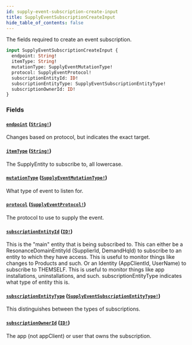```yaml
---
id: supply-event-subscription-create-input
title: SupplyEventSubscriptionCreateInput
hide_table_of_contents: false
---
```



The fields required to create an event subscription.

```graphql
input SupplyEventSubscriptionCreateInput {
  endpoint: String!
  itemType: String!
  mutationType: SupplyEventMutationType!
  protocol: SupplyEventProtocol!
  subscriptionEntityId: ID!
  subscriptionEntityType: SupplyEventSubscriptionEntityType!
  subscriptionOwnerId: ID!
}
```


### Fields

#### [`endpoint`](#) ([`String!`](/developers/supplier-apis/supply-api/graphql/reference/scalars/string))

Changes based on protocol, but indicates the exact target.


#### [`itemType`](#) ([`String!`](/developers/supplier-apis/supply-api/graphql/reference/scalars/string))

The SupplyEntity to subscribe to, all lowercase.


#### [`mutationType`](#) ([`SupplyEventMutationType!`](/developers/supplier-apis/supply-api/graphql/reference/enums/supply-event-mutation-type))

What type of event to listen for.


#### [`protocol`](#) ([`SupplyEventProtocol!`](/developers/supplier-apis/supply-api/graphql/reference/enums/supply-event-protocol))

The protocol to use to supply the event.


#### [`subscriptionEntityId`](#) ([`ID!`](/developers/supplier-apis/supply-api/graphql/reference/scalars/id))

This is the "main" entity that is being subscribed to.
This can either be a ResonanceDomainEntityId (SupplierId, DemandHqId) to subscribe to an entity to which they have access.
This is useful to monitor things like changes to Products and such.
Or an Identity (AppClientId, UserName) to subscribe to THEMSELF.
This is useful to monitor things like app installations, uninstallations, and such.
subscriptionEntityType indicates what type of entity this is.


#### [`subscriptionEntityType`](#) ([`SupplyEventSubscriptionEntityType!`](/developers/supplier-apis/supply-api/graphql/reference/enums/supply-event-subscription-entity-type))

This distinguishes between the types of subscriptions.


#### [`subscriptionOwnerId`](#) ([`ID!`](/developers/supplier-apis/supply-api/graphql/reference/scalars/id))

The app (not appClient) or user that owns the subscription.




